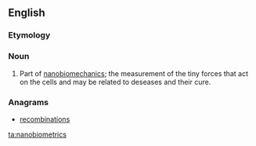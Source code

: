 ==English==

===Etymology===
{{prefix|nano|biometrics|lang=en}}

===Noun===
{{en-plural noun}}

# Part of [[nanobiomechanics]]; the measurement of the tiny forces that act on the cells and may be related to deseases and their cure.

===Anagrams===
* [[recombinations#English|recombinations]]

[[ta:nanobiometrics]]